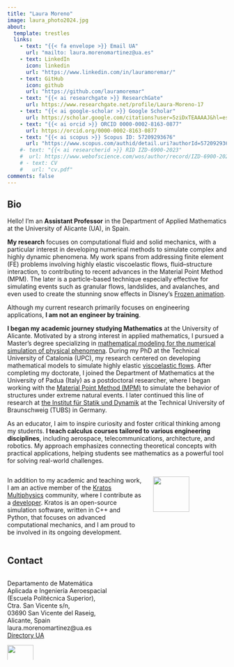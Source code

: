 ```yaml
---
title: "Laura Moreno"
image: laura_photo2024.jpg
about: 
  template: trestles
  links:
    - text: "{{< fa envelope >}} Email UA"
      url: "mailto: laura.morenomartinez@ua.es"
    - text: LinkedIn
      icon: linkedin
      url: "https://www.linkedin.com/in/lauramoremar/"
    - text: GitHub
      icon: github
      url: "https://github.com/lauramoremar"
    - text: "{{< ai researchgate >}} ResearchGate"  
      url: https://www.researchgate.net/profile/Laura-Moreno-17
    - text: "{{< ai google-scholar >}} Google Scholar"
      url: https://scholar.google.com/citations?user=5ziDxTEAAAAJ&hl=es
    - text: "{{< ai orcid >}} ORCID 0000-0002-8163-0877"
      url: https://orcid.org/0000-0002-8163-0877
    - text: "{{< ai scopus >}} Scopus ID: 57209293676"
      url: "https://www.scopus.com/authid/detail.uri?authorId=57209293676"  
    #- text: "{{< ai researcherid >}} RID IZD-6900-2023"
    #  url: https://www.webofscience.com/wos/author/record/IZD-6900-2023
    # - text: CV
    #   url: "cv.pdf"
comments: false
---
```

::: {.column-page}

## Bio
Hello! I'm an **Assistant Professor** in the Department of Applied Mathematics at the University of Alicante (UA), in Spain.



**My research** focuses on computational fluid and solid mechanics, with a particular interest in developing numerical methods to simulate complex and highly dynamic phenomena. My work spans from addressing finite element (FE) problems involving highly elastic viscoelastic flows, fluid–structure interaction, to contributing to recent advances in the Material Point Method (MPM). The later is a particle-based technique especially effective for simulating events such as granular flows, landslides, and avalanches, and even used to create the stunning snow effects in Disney’s [Frozen animation](https://www.youtube.com/watch?v=O0kyDKu8K-k).



Although my current research primarily focuses on engineering applications, **I am not an engineer by training**.

**I began my academic journey studying Mathematics** at the University of Alicante. Motivated by a strong interest in applied mathematics, I pursued a Master's degree specializing in <ins>mathematical modeling for the numerical simulation of physical phenomena</ins>. During my PhD at the Technical University of Catalonia (UPC), my research centered on developing mathematical models to simulate highly elastic <ins>viscoelastic flows</ins>. After completing my doctorate, I joined the Department of Mathematics at the University of Padua (Italy) as a postdoctoral researcher, where I began working with the <ins>Material Point Method (MPM)</ins> to simulate the behavior of structures under extreme natural events. I later continued this line of research at [the Institut für Statik und Dynamik](https://www.tu-braunschweig.de/isd) at the Technical University of Braunschweig (TUBS) in Germany.

As an educator, I aim to inspire curiosity and foster critical thinking among my students. **I teach calculus courses tailored to various engineering disciplines**, including aerospace, telecommunications, architecture, and robotics. My approach emphasizes connecting theoretical concepts with practical applications, helping students see mathematics as a powerful tool for solving real-world challenges.

::: columns
::: {.column width="65%"}

In addition to my academic and teaching work, I am an active member of the [Kratos Multiphysics](https://github.com/KratosMultiphysics/Kratos) community, where I contribute as a [developer](https://github.com/lauramoremar). Kratos is an open-source simulation software, written in C++ and Python, that focuses on advanced computational mechanics, and I am proud to be involved in its ongoing development.
:::

::: {.column width="35%"}

![](/assets/images/kratos.png){width=70% fig-align="center"}

:::
:::

## Contact

::: columns
::: {.column width="50%"}
Departamento de Matemática Aplicada e Ingeniería Aeroespacial (Escuela Politécnica Superior),\
Ctra. San Vicente s/n,\
03690 San Vicente del Raseig, Alicante, Spain\
laura.morenomartinez@ua.es
[Directory UA](https://cvnet.cpd.ua.es/Directorio/en/FichaPersona/165893?depende=B167)

![](/assets/images/logo-ua-color_medi.png){width=50%}

:::

::: {.column width="50%"}


:::
:::

<!-- Finally I would also like to mention a **personal project** to which I dedicate my free time. I would like to point out that the gender gap in science, and in particular in engineering, is a fact today, as indicated by the [United Nations](https://www.un.org/en/un-chronicle/lack-gender-equality-science-everyone%E2%80%99s-problem#:~:text=According to%20UNESCO%20Science%20the%20percentage%20could%20be%20much%20higher%20). I believe that the **visibility** of historical women scientists is an important point to encourage girls to pursue careers in science, and in particular in engineering and mathematics. To this end, I manage the  instagram account named [Señoras de Ciencia](https://www.instagram.com/senyorasciencia/) (in spanish, sorry) with a lot of love, although I invest less time on it than I would like to. -->


:::

<link rel="me" href="https://fosstodon.org/@MikeMahoney218">
